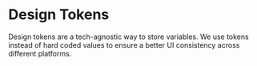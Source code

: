 # Design Tokens

Design tokens are a tech-agnostic way to store variables. We use tokens instead of hard coded values to ensure a better UI consistency across different platforms.
